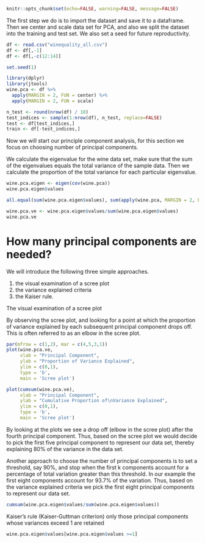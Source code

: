 
```r
knitr::opts_chunk$set(echo=FALSE, warning=FALSE, message=FALSE)
```


The first step we do is to import the dataset and save it to a dataframe. Then we center and scale data set for PCA, and also we split the dataset into the training and test set. We also set a seed for future reproductivity.

```r
df <- read.csv("winequality_all.csv")
df <- df[,-1]
df <- df[,-c(12:14)]

set.seed(1)
```


```r
library(dplyr)
library(jtools)
wine.pca <- df %>%
  apply(MARGIN = 2, FUN = center) %>%
  apply(MARGIN = 2, FUN = scale)
```



```r
n_test <- round(nrow(df) / 10) 
test_indices <- sample(1:nrow(df), n_test, replace=FALSE)
test <- df[test_indices,]
train <- df[-test_indices,]
```

Now we will start our principle component analysis, for this section we focus on choosing number of principal components.




We calculate the eigenvalue for the wine data set, make sure that the sum of the eigenvalues equals the total variance of the sample data. Then we calculate the proportion of the total variance for each particular eigenvalue.

```r
wine.pca.eigen <- eigen(cov(wine.pca))
wine.pca.eigen$values
```



```r
all.equal(sum(wine.pca.eigen$values), sum(apply(wine.pca, MARGIN = 2, FUN = var)))
```



```r
wine.pca.ve <- wine.pca.eigen$values/sum(wine.pca.eigen$values)
wine.pca.ve
```

# How many principal components are needed?

We will introduce the following three simple approaches.

1. the visual examination of a scree plot
2. the variance explained criteria
3. the Kaiser rule.

The visual examination of a scree plot

By observing the scree plot, and looking for a point at which the proportion of variance explained by each subsequent principal component drops off. This is often referred to as an elbow in the scree plot.

```r
par(mfrow = c(1,2), mar = c(4,5,3,1))
plot(wine.pca.ve,
     xlab = "Principal Component",
     ylab = "Proportion of Variance Explained", 
     ylim = c(0,1), 
     type = 'b',
     main = 'Scree plot')

plot(cumsum(wine.pca.ve), 
     xlab = "Principal Component", 
     ylab = "Cumulative Proportion of\nVariance Explained", 
     ylim = c(0,1),
     type = 'b',
     main = 'Scree plot')
```

By looking at the plots we see a drop off (elbow in the scree plot) after the fourth principal component. Thus, based on the scree plot we would decide to pick the first five principal component to represent our data set, thereby explaining 80% of the variance in the data set.

Another approach to choose the number of principal components is to set a threshold, say 90%, and stop when the first k components account for a percentage of total variation greater than this threshold. In our example the first eight components account for 93.7% of the variation. Thus, based on the variance explained criteria we pick the first eight principal components to represent our data set.

```r
cumsum(wine.pca.eigen$values/sum(wine.pca.eigen$values))
```

Kaiser’s rule (Kaiser-Guttman criterion)
only those principal components whose variances exceed 1 are retained

```r
wine.pca.eigen$values[wine.pca.eigen$values >=1]
```